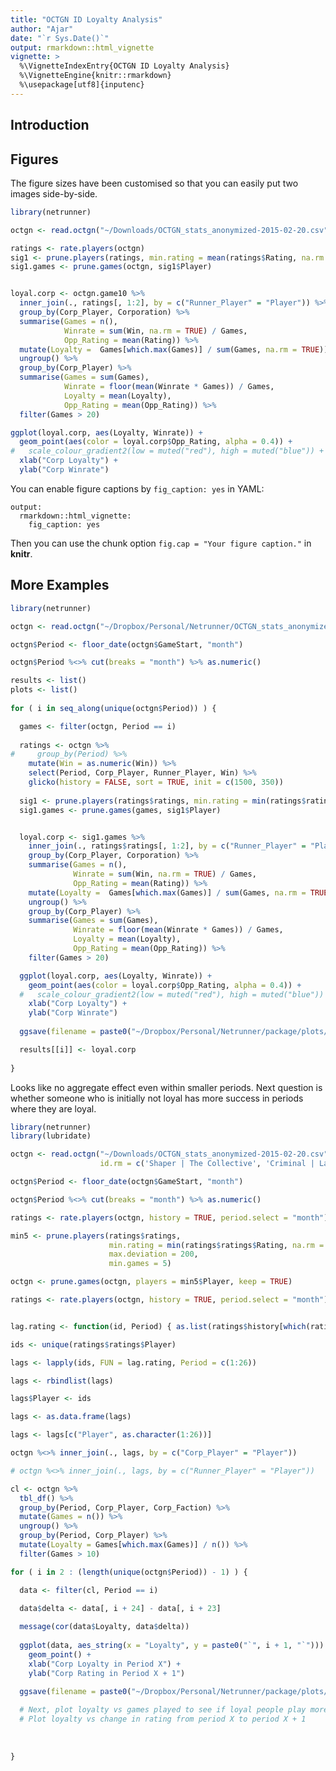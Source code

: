 ```yaml
---
title: "OCTGN ID Loyalty Analysis"
author: "Ajar"
date: "`r Sys.Date()`"
output: rmarkdown::html_vignette
vignette: >
  %\VignetteIndexEntry{OCTGN ID Loyalty Analysis}
  %\VignetteEngine{knitr::rmarkdown}
  %\usepackage[utf8]{inputenc}
---
```


## Introduction



## Figures

The figure sizes have been customised so that you can easily put two images side-by-side. 

```r
library(netrunner)

octgn <- read.octgn("~/Downloads/OCTGN_stats_anonymized-2015-02-20.csv")

ratings <- rate.players(octgn)
sig1 <- prune.players(ratings, min.rating = mean(ratings$Rating, na.rm = TRUE) + sd(ratings$Rating, na.rm = TRUE), max.deviation = 200, min.games = 5)
sig1.games <- prune.games(octgn, sig1$Player)


loyal.corp <- octgn.game10 %>% 
  inner_join(., ratings[, 1:2], by = c("Runner_Player" = "Player")) %>%
  group_by(Corp_Player, Corporation) %>%
  summarise(Games = n(), 
            Winrate = sum(Win, na.rm = TRUE) / Games,
            Opp_Rating = mean(Rating)) %>%
  mutate(Loyalty =  Games[which.max(Games)] / sum(Games, na.rm = TRUE)) %>%
  ungroup() %>%
  group_by(Corp_Player) %>%
  summarise(Games = sum(Games), 
            Winrate = floor(mean(Winrate * Games)) / Games,
            Loyalty = mean(Loyalty),
            Opp_Rating = mean(Opp_Rating)) %>%
  filter(Games > 20)

ggplot(loyal.corp, aes(Loyalty, Winrate)) +
  geom_point(aes(color = loyal.corp$Opp_Rating, alpha = 0.4)) +
#   scale_colour_gradient2(low = muted("red"), high = muted("blue")) + 
  xlab("Corp Loyalty") +
  ylab("Corp Winrate")
```

You can enable figure captions by `fig_caption: yes` in YAML:

    output:
      rmarkdown::html_vignette:
        fig_caption: yes

Then you can use the chunk option `fig.cap = "Your figure caption."` in **knitr**.

## More Examples

```r

library(netrunner)

octgn <- read.octgn("~/Dropbox/Personal/Netrunner/OCTGN_stats_anonymized-2014-08-25.csv")

octgn$Period <- floor_date(octgn$GameStart, "month")

octgn$Period %<>% cut(breaks = "month") %>% as.numeric()

results <- list()
plots <- list()
  
for ( i in seq_along(unique(octgn$Period)) ) {

  games <- filter(octgn, Period == i)
  
  ratings <- octgn %>% 
#     group_by(Period) %>%
    mutate(Win = as.numeric(Win)) %>%
    select(Period, Corp_Player, Runner_Player, Win) %>%
    glicko(history = FALSE, sort = TRUE, init = c(1500, 350))
  
  sig1 <- prune.players(ratings$ratings, min.rating = min(ratings$ratings$Rating, na.rm = TRUE), max.deviation = 200, min.games = 5)
  sig1.games <- prune.games(games, sig1$Player)


  loyal.corp <- sig1.games %>% 
    inner_join(., ratings$ratings[, 1:2], by = c("Runner_Player" = "Player")) %>%
    group_by(Corp_Player, Corporation) %>%
    summarise(Games = n(), 
              Winrate = sum(Win, na.rm = TRUE) / Games,
              Opp_Rating = mean(Rating)) %>%
    mutate(Loyalty =  Games[which.max(Games)] / sum(Games, na.rm = TRUE)) %>%
    ungroup() %>%
    group_by(Corp_Player) %>%
    summarise(Games = sum(Games), 
              Winrate = floor(mean(Winrate * Games)) / Games,
              Loyalty = mean(Loyalty),
              Opp_Rating = mean(Opp_Rating)) %>%
    filter(Games > 20)

  ggplot(loyal.corp, aes(Loyalty, Winrate)) +
    geom_point(aes(color = loyal.corp$Opp_Rating, alpha = 0.4)) +
  #   scale_colour_gradient2(low = muted("red"), high = muted("blue")) + 
    xlab("Corp Loyalty") +
    ylab("Corp Winrate")
  
  ggsave(filename = paste0("~/Dropbox/Personal/Netrunner/package/plots/loyalty_period_", i, ".png"))

  results[[i]] <- loyal.corp
  
}

```

Looks like no aggregate effect even within smaller periods. Next question is whether someone who is initially not loyal has more success in periods where they are loyal. 

```r

library(netrunner)
library(lubridate)

octgn <- read.octgn("~/Downloads/OCTGN_stats_anonymized-2015-02-20.csv", 
                    id.rm = c('Shaper | The Collective', 'Criminal | Laramy Fisk'))

octgn$Period <- floor_date(octgn$GameStart, "month")

octgn$Period %<>% cut(breaks = "month") %>% as.numeric()

ratings <- rate.players(octgn, history = TRUE, period.select = "month")

min5 <- prune.players(ratings$ratings, 
                      min.rating = min(ratings$ratings$Rating, na.rm = TRUE), 
                      max.deviation = 200,
                      min.games = 5)

octgn <- prune.games(octgn, players = min5$Player, keep = TRUE)

ratings <- rate.players(octgn, history = TRUE, period.select = "month")


lag.rating <- function(id, Period) { as.list(ratings$history[which(ratings$ratings$Player == id), Period, 1]) }

ids <- unique(ratings$ratings$Player)

lags <- lapply(ids, FUN = lag.rating, Period = c(1:26))

lags <- rbindlist(lags)

lags$Player <- ids

lags <- as.data.frame(lags)

lags <- lags[c("Player", as.character(1:26))]

octgn %<>% inner_join(., lags, by = c("Corp_Player" = "Player"))

# octgn %<>% inner_join(., lags, by = c("Runner_Player" = "Player"))

cl <- octgn %>%
  tbl_df() %>%
  group_by(Period, Corp_Player, Corp_Faction) %>%
  mutate(Games = n()) %>%
  ungroup() %>%
  group_by(Period, Corp_Player) %>%
  mutate(Loyalty = Games[which.max(Games)] / n()) %>%
  filter(Games > 10)

for ( i in 2 : (length(unique(octgn$Period)) - 1) ) {

  data <- filter(cl, Period == i)
  
  data$delta <- data[, i + 24] - data[, i + 23]

  message(cor(data$Loyalty, data$delta))
  
  ggplot(data, aes_string(x = "Loyalty", y = paste0("`", i + 1, "`"))) +
    geom_point() +
    xlab("Corp Loyalty in Period X") +
    ylab("Corp Rating in Period X + 1")

  ggsave(filename = paste0("~/Dropbox/Personal/Netrunner/package/plots/corp_loyalty_delta_", i, ".png"))
  
  # Next, plot loyalty vs games played to see if loyal people play more (or the reverse)
  # Plot loyalty vs change in rating from period X to period X + 1
  
  
  
}
  
```

